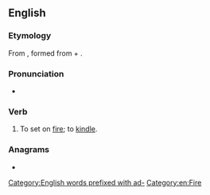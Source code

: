 ==English==

===Etymology===
From {{der|en|la|accendere||to kindle}}, formed from {{m|la|ad-}} + {{m|la|candere||to shine}}.

===Pronunciation===
* {{IPA|[ækˈsɛnd]|lang=en}}

===Verb===
{{en-verb}}

# {{lb|en|transitive|obsolete}} To set on [[fire]]; to [[kindle]].

===Anagrams===
* {{anagrams|en|a=accden|Deccan}}

[[Category:English words prefixed with ad-]]
[[Category:en:Fire]]